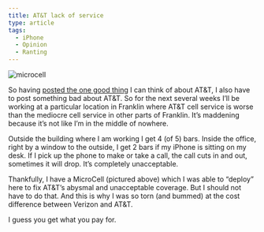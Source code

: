 ```yaml
---
title: AT&T lack of service
type: article
tags:
  - iPhone
  - Opinion
  - Ranting
---
```


![microcell](/assets/uploads/2011-10-24/microcell.jpg)

So having [posted the one good thing](http://goo.gl/wYJpk) I can think of about AT&T, I also have to post something bad about AT&T. So for the next several weeks I’ll be working at a particular location in Franklin where AT&T cell service is worse than the mediocre cell service in other parts of Franklin. It’s maddening because it’s not like I’m in the middle of nowhere.

Outside the building where I am working I get 4 (of 5) bars. Inside the office, right by a window to the outside, I get 2 bars if my iPhone is sitting on my desk. If I pick up the phone to make or take a call, the call cuts in and out, sometimes it will drop. It’s completely unacceptable.

Thankfully, I have a MicroCell (pictured above) which I was able to “deploy” here to fix AT&T’s abysmal and unacceptable coverage. But I should not have to do that. And this is why I was so torn (and bummed) at the cost difference between Verizon and AT&T.

I guess you get what you pay for.
